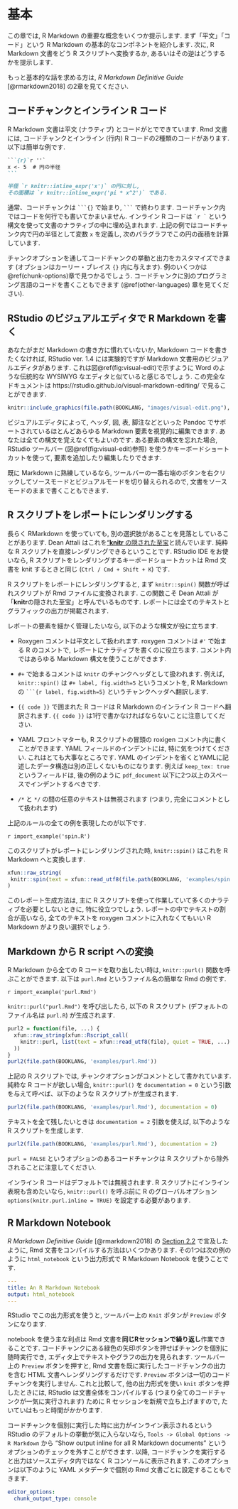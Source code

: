 # 基本 {#basics}

この章では, R Markdown の重要な概念をいくつか提示します. まず「平文」「コード」という R Markdown の基本的なコンポネントを紹介します. 次に, R Markdown 文書をどう R スクリプトへ変換するか, あるいはその逆はどうするかを提示します.

もっと基本的な話を求める方は, _R Markdown Definitive Guide_ [@rmarkdown2018] の2章を見てください.

## コードチャンクとインライン R コード {#r-code}

R Markdown 文書は平文 (ナラティブ) とコードがとでできています. Rmd 文書には, コードチャンク\index{コードチャンク}とインライン (行内) R コードの2種類のコードがあります. 以下は簡単な例です.

````md
```{r}`r ''`
x <- 5  # 円の半径
```

半径 `r knitr::inline_expr('x')` の円に対し,
その面積は `r knitr::inline_expr('pi * x^2')` である.
````

通常、コードチャンクは ```` ```{}```` で始まり, ```` ``` ```` で終わります. コードチャンク内ではコードを何行でも書いてかまいません. インライン R コードは `` `r ` `` という構文を使って文書のナラティブの中に埋め込まれます. 上記の例ではコードチャンク内で円の半径として変数 `x` を定義し, 次のパラグラフでこの円の面積を計算しています.

チャンクオプションを通してコードチャンクの挙動と出力をカスタマイズできます (オプションはカーリー・ブレイス `{}` 内に与えます). 例のいくつかは\@ref(chunk-options)章で見つかるでしょう. コードチャンクに別のプログラミング言語のコードを書くこともできます (\@ref(other-languages) 章を見てください).

## RStudio のビジュアルエディタで R Markdown を書く {#rstudio-visual}

あなたがまだ Markdown の書き方に慣れていないか, Markdown コードを書きたくなければ, RStudio\index{RStudio} ver. 1.4 には実験的ですが Markdown 文書用のビジュアルエディタがあります. これは図\@ref(fig:visual-edit)で示すように Word のような伝統的な WYSIWYG なエディタと似ていると感じるでしょう. この完全なドキュメントは https://rstudio.github.io/visual-markdown-editing/ で見ることができます.

```r
knitr::include_graphics(file.path(BOOKLANG, "images/visual-edit.png"), dpi = NA)
```

ビジュアルエディタによって, ヘッダ, 図, 表, 脚注などといった Pandoc でサポートされているほとんどあらゆる Markdown 要素を視覚的に編集できます. あなたは全ての構文を覚えなくてもよいのです. ある要素の構文を忘れた場合, RStudio ツールバー (図\@ref(fig:visual-edit)参照) を使うかキーボードショートカットを使って, 要素を追加したり編集したりできます.

既に Markdown に熟練しているなら, ツールバーの一番右端のボタンを右クリックしてソースモードとビジュアルモードを切り替えられるので, 文書をソースモードのままで書くこともできます.

## R スクリプトをレポートにレンダリングする {#spin}

長らく RMarkdown を使っていても, 別の選択肢があることを見落としていることがあります. Dean Attali はこれを["**knitr** の隠された至宝](https://deanattali.com/2015/03/24/knitrs-best-hidden-gem-spin/)と読んでいます. 純粋な R スクリプトを直接レンダリングできるということです. RStudio IDE をお使いなら, R スクリプトをレンダリングするキーボードショートカットは Rmd 文書を knit するときと同じ (`Ctrl / Cmd + Shift + K`) です.

R スクリプトをレポートにレンダリングすると, まず `knitr::spin()`\index{knitr!spin()} 関数が呼ばれスクリプトが Rmd ファイルに変換されます. この関数こそ Dean Attali が「**knitr**の隠された至宝」と呼んでいるものです. レポートには全てのテキストとグラフィックの出力が掲載されます.

レポートの要素を細かく管理したいなら, 以下のような構文が役に立ちます.

- Roxygen コメントは平文として扱われます. roxygen コメントは `#'` で始まる R のコメントで, レポートにナラティブを書くのに役立ちます. コメント内ではあらゆる Markdown 構文を使うことができます.

- `#+` で始まるコメントは `knitr` のチャンクヘッダとして扱われます. 例えば, `knitr::spin()` は `#+ label, fig.width=5` というコメントを, R Markdown の ```` ```{r label, fig.width=5}```` というチャンクヘッダへ翻訳します.

- `{{ code }}` で囲まれた R コードは R Markdown のインライン R コードへ翻訳されます. `{{ code }}` は1行で書かなければならないことに注意してください.

- YAML\index{YAML} フロントマターも, R スクリプトの冒頭の roxigen コメント内に書くことができます. YAML フィールドのインデントには, 特に気をつけてください. これはとても大事なところです. YAML のインデントを省くとYAMLに記述したデータ構造は別の正しくないものになります. 例えば `keep_tex: true` というフィールドは, 後の例のように `pdf_document` 以下に2つ以上のスペースでインデントするべきです.

- `/*` と `*/` の間の任意のテキストは無視されます (つまり, 完全にコメントとして扱われます)

上記のルールの全ての例を表現したのが以下です.

`r import_example('spin.R')`

このスクリプトがレポートにレンダリングされた時, `knitr::spin()` はこれを R Markdown へと変換します.

```r
xfun::raw_string(
 knitr::spin(text = xfun::read_utf8(file.path(BOOKLANG, 'examples/spin.R')), knit = FALSE)
)
```

このレポート生成方法は, 主に R スクリプトを使って作業していて多くのナラティブを必要としないときに, 特に役立つでしょう. レポートの中でテキストの割合が高いなら, 全てのテキストを roxygen コメントに入れなくてもいい R Markdown がより良い選択でしょう. 

## Markdown から R script への変換 {#purl}

R Markdown から全ての R コードを取り出したい時は, `knitr::purl()`\index{knitr!purl()} 関数を呼ぶことができます. 以下は `purl.Rmd` というファイル名の簡単な Rmd の例です.

`r import_example('purl.Rmd')`

`knitr::purl("purl.Rmd")` を呼び出したら, 以下の R スクリプト (デフォルトのファイル名は `purl.R`) が生成されます.

```r
purl2 = function(file, ...) {
  xfun::raw_string(xfun::Rscript_call(
    knitr::purl, list(text = xfun::read_utf8(file), quiet = TRUE, ...)
  ))
}
purl2(file.path(BOOKLANG, 'examples/purl.Rmd'))
```


上記の R スクリプトでは, チャンクオプションがコメントとして書かれています. 純粋な R コードが欲しい場合, `knitr::purl()` を `documentation = 0` という引数を与えて呼べば、以下のような R スクリプトが生成されます.

```r
purl2(file.path(BOOKLANG, 'examples/purl.Rmd'), documentation = 0)
```

テキストを全て残したいときは `documentation = 2` 引数を使えば, 以下のような R スクリプトを生成します.

```r
purl2(file.path(BOOKLANG, 'examples/purl.Rmd'), documentation = 2)
```

`purl = FALSE` というオプションのあるコードチャンクは R スクリプトから除外されることに注意してください.

インライン R コードはデフォルトでは無視されます. R スクリプトにインライン表現も含めたいなら, `knitr::purl()` を呼ぶ前に R のグローバルオプション `options(knitr.purl.inline = TRUE)` を設定する必要があります.

## R Markdown Notebook {#notebook}

 _R Markdown Definitive Guide_ [@rmarkdown2018] の [Section 2.2](https://bookdown.org/yihui/rmarkdown/compile.html) で言及したように, Rmd 文書をコンパイルする方法はいくつかあります. その1つは次の例のように `html_notebook` という出力形式で R Markdown Notebook を使うことです.

```yaml
---
title: An R Markdown Notebook
output: html_notebook
---
```

RStudio でこの出力形式を使うと, ツールバー上の `Knit` ボタンが `Preview` ボタンになります.

notebook\index{RStudio!notebook} を使う主な利点は Rmd 文書を**同じRセッションで繰り返し**作業できることです. コードチャンクにある緑色の矢印ボタンを押せばチャンクを個別に随時実行でき, エディタ上でテキストやグラフの出力を見られます. ツールバー上の `Preview` ボタンを押すと, Rmd 文書を既に実行したコードチャンクの出力を含む HTML 文書へレンダリングするだけです. `Preview` ボタンは一切のコードチャンクを実行しません. これと比較して, 他の出力形式を使い `knit` ボタンを押したときには, RStudio は文書全体をコンパイルする (つまり全てのコードチャンクが一気に実行されます) ために R セッションを新規で立ち上げますので, たいていはもっと時間がかかります.

コードチャンクを個別に実行した時に出力がインライン表示されるという RStudio のデフォルトの挙動が気に入らないなら, `Tools -> Global Options -> R Markdown` から "Show output inline for all R Markdown documents" というオプションのチェックを外すことができます. 以降, コードチャンクを実行すると出力はソースエディタ内ではなく R コンソールに表示されます. このオプションは以下のように YAML メタデータで個別の Rmd 文書ごとに設定することもできます.

```yaml
editor_options:
  chunk_output_type: console
```
